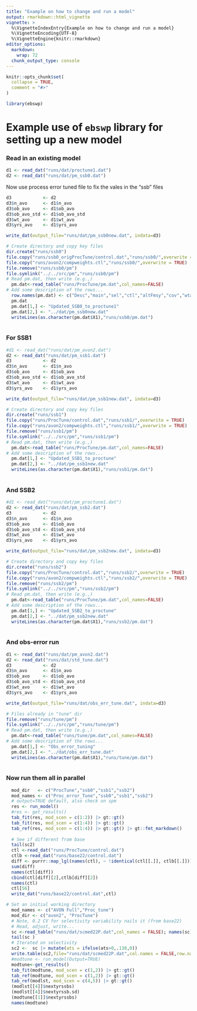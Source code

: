 ```yaml
---
title: "Example on how to change and run a model"
output: rmarkdown::html_vignette
vignette: >
  %\VignetteIndexEntry{Example on how to change and run a model}
  %\VignetteEncoding{UTF-8}
  %\VignetteEngine{knitr::rmarkdown}
editor_options: 
  markdown: 
    wrap: 72
  chunk_output_type: console
---
```


```r
knitr::opts_chunk$set(
  collapse = TRUE,
  comment = "#>"
)
```

```r
library(ebswp)
```

# Example use of `ebswp` library for setting up a new model

### Read in an existing model

```r
d1 <- read_dat("runs/dat/proctune1.dat")
d2 <- read_dat("runs/dat/pm_ssb0.dat")
```

Now use process error tuned file to fix the vales in the "ssb" files

```r
d3            <- d2
d3$n_avo      <- d1$n_avo
d3$ob_avo     <- d1$ob_avo
d3$ob_avo_std <- d1$ob_avo_std
d3$wt_avo     <- d1$wt_avo
d3$yrs_avo    <- d1$yrs_avo

write_dat(output_file="runs/dat/pm_ssb0new.dat", indata=d3)

# Create directory and copy key files
dir.create("runs/ssb0")
file.copy("runs/ssb0_origProcTune/control.dat","runs/ssb0/",overwrite = TRUE)
file.copy("runs/avon2/compweights.ctl","runs/ssb0/",overwrite = TRUE)
file.remove("runs/ssb0/pm")
file.symlink("../../src/pm","runs/ssb0/pm")
# Read pm.dat, then write (e.g.,)
  pm.dat<-read_table("runs/ProcTune/pm.dat",col_names=FALSE)
# Add some description of the rows...
  row.names(pm.dat) <- c("Desc","main","sel","ctl","altFmsy","cov","wtage","cpue","temp","q")
  pm.dat
  pm.dat[1,] <- "Updated_SSB0_to_proctune1"
  pm.dat[2,] <- "../dat/pm_ssb0new.dat"
  writeLines(as.character(pm.dat$X1),"runs/ssb0/pm.dat")
  
```


### For SSB1
```r
#d1 <- read_dat("runs/dat/pm_avon2.dat")
d2 <- read_dat("runs/dat/pm_ssb1.dat")
d3            <- d2
d3$n_avo      <- d1$n_avo
d3$ob_avo     <- d1$ob_avo
d3$ob_avo_std <- d1$ob_avo_std
d3$wt_avo     <- d1$wt_avo
d3$yrs_avo    <- d1$yrs_avo

write_dat(output_file="runs/dat/pm_ssb1new.dat", indata=d3)

# Create directory and copy key files
dir.create("runs/ssb1")
file.copy("runs/ProcTune/control.dat","runs/ssb1/",overwrite = TRUE)
file.copy("runs/avon2/compweights.ctl","runs/ssb1/",overwrite = TRUE)
file.remove("runs/ssb1/pm")
file.symlink("../../src/pm","runs/ssb1/pm")
# Read pm.dat, then write (e.g.,)
  pm.dat<-read_table("runs/ProcTune/pm.dat",col_names=FALSE)
# Add some description of the rows...
  pm.dat[1,] <- "Updated_SSB1_to_proctune"
  pm.dat[2,] <- "../dat/pm_ssb1new.dat"
  writeLines(as.character(pm.dat$X1),"runs/ssb1/pm.dat")
  
```




### And SSB2
```r
#d1 <- read_dat("runs/dat/pm_proctune1.dat")
d2 <- read_dat("runs/dat/pm_ssb2.dat")
d3            <- d2
d3$n_avo      <- d1$n_avo
d3$ob_avo     <- d1$ob_avo
d3$ob_avo_std <- d1$ob_avo_std
d3$wt_avo     <- d1$wt_avo
d3$yrs_avo    <- d1$yrs_avo

write_dat(output_file="runs/dat/pm_ssb2new.dat", indata=d3)

# Create directory and copy key files
dir.create("runs/ssb2")
file.copy("runs/ProcTune/control.dat","runs/ssb2/",overwrite = TRUE)
file.copy("runs/avon2/compweights.ctl","runs/ssb2/",overwrite = TRUE)
file.remove("runs/ssb2/pm")
file.symlink("../../src/pm","runs/ssb2/pm")
# Read pm.dat, then write (e.g.,)
  pm.dat<-read_table("runs/ProcTune/pm.dat",col_names=FALSE)
# Add some description of the rows...
  pm.dat[1,] <- "Updated_SSB2_to_proctune"
  pm.dat[2,] <- "../dat/pm_ssb2new.dat"
  writeLines(as.character(pm.dat$X1),"runs/ssb2/pm.dat")
  
```


### And obs-error run
```r
d1 <- read_dat("runs/dat/pm_avon2.dat")
d2 <- read_dat("runs/dat/std_tune.dat")
d3            <- d2
d3$n_avo      <- d1$n_avo
d3$ob_avo     <- d1$ob_avo
d3$ob_avo_std <- d1$ob_avo_std
d3$wt_avo     <- d1$wt_avo
d3$yrs_avo    <- d1$yrs_avo

write_dat(output_file="runs/dat/obs_err_tune.dat", indata=d3)

# Files already in "tune" dir
file.remove("runs/tune/pm")
file.symlink("../../src/pm","runs/tune/pm")
# Read pm.dat, then write (e.g.,)
  pm.dat<-read_table("runs/tune/pm.dat",col_names=FALSE)
# Add some description of the rows...
  pm.dat[1,] <- "Obs_error_tuning"
  pm.dat[2,] <- "../dat/obs_err_tune.dat"
  writeLines(as.character(pm.dat$X1),"runs/tune/pm.dat")
  
```

### Now run them all in parallel

```r
  mod_dir   <- c("ProcTune","ssb0","ssb1","ssb2")
  mod_names <- c("Proc_error_Tune","ssb0","ssb1","ssb2")
  # output=TRUE default, also check on spm
  res <- run_model()
  #res <- get_results()
  tab_fit(res, mod_scen = c(1:2)) |> gt::gt()
  tab_fit(res, mod_scen = c(1:4)) |> gt::gt()
  tab_ref(res, mod_scen = c(1:4)) |> gt::gt() |> gt::fmt_markdown()
  
  # See if different from base
  tail(sc2)
  ctl <-read_dat("runs/ProcTune/control.dat")
  ctlb <-read_dat("runs/base22/control.dat")
  diff <- purrr::map_lgl(names(ctl), ~ !identical(ctl[[.]], ctlb[[.]]))
  sum(diff)
  names(ctl[diff])
  cbind(ctl[diff][2],ctlb[diff][2])
  names(ctl)
  ctl[56]
  write_dat("runs/base22/control.dat",ctl)

# Set an initial working directory
  mod_names <- c("AVON Full","Proc_tune")
  mod_dir <- c("avon2", "ProcTune")
  # Note, 0.2 CV for selectivity variability nails it (from base22)
  # Read, adjust, write...
  sc <-read_table("runs/dat/scmed22P.dat",col_names = FALSE); names(sc) <- c("Year","fsh","bts","ats")
  tail(sc )
  # Iterated on selectivity
  sc2 <-  sc |> mutate(ats = ifelse(ats>0,.138,0))
  write.table(sc2,file="runs/dat/scmed22P.dat",col.names = FALSE,row.names = FALSE)
  #modtune <- run_model(Output=TRUE)
  modtune<-get_results()
  tab_fit(modtune, mod_scen = c(1,2)) |> gt::gt()
  tab_ref(modtune, mod_scen = c(1,2)) |> gt::gt()
  tab_ref(modlst, mod_scen = c(4,5)) |> gt::gt()
  (modlst[[4]]$nextyrssbs)
  (modlst[[4]]$nextyrssb.sd)
  (modtune[[1]]$nextyrssbs)
  names(modtune)
```
